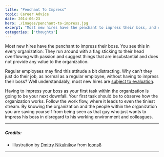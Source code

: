 ```yaml
---
title: "Penchant To Impress"
topic: Career Advice
date: 2014-06-23
hero: ./images/penchant-to-impress.jpg
excerpt: "Most new hires have the penchant to impress their boss, and so they suggest all sorts of things."
categories: ['thoughts']
---
```


Most new hires have the penchant to impress their boss. You see this in every organization: They run around with a flag sticking to their head overflowing with passion and suggest things that are insubstantial and does not provide any value to the organization.

Regular employees may find this attitude a bit distracting. Why can't they just do their job, as normal as a regular employee, without having to impress their boss? Well understandably, most new hires are [subject to evaluation](/blog/are-you-permanent).

Having to impress your boss as your first task within the organization is going to be your next downfall. Your first task should be to observe how the organization works. Follow the work flow, where it leads to even the tiniest stream. By knowing the organization and the people within the organization you are saving yourself from being seen as that guy who just wants to impress his boss in disregard to his working environment and colleagues.

<hr />

##### Credits:
* Illustration by [Dmitry Nikulnikov](https://icons8.com/illustrations/author/5ddea3b001d036001345e529) from [Icons8](https://icons8.com/)

<hr />
